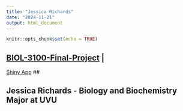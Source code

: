 ```yaml
---
title: "Jessica Richards"
date: "2024-11-21"
output: html_document
---
```


```r
knitr::opts_chunk$set(echo = TRUE)
```

## [BIOL-3100-Final-Project](./BIOL3100_Final_Project.html) | 
[Shiny App](./Shiny_App_Final_Project.html) ##

## Jessica Richards - Biology and Biochemistry Major at UVU

